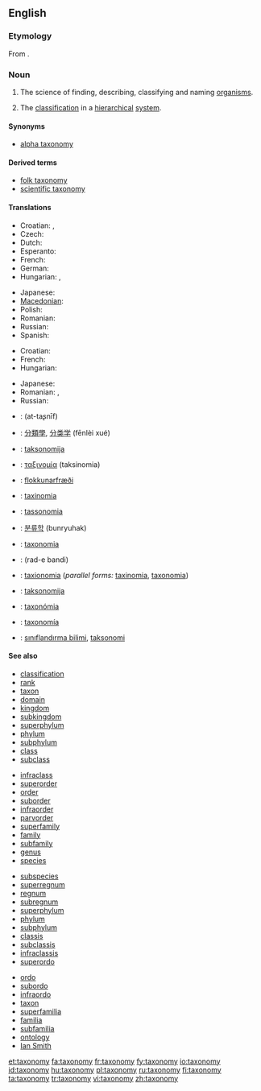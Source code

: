 ==English==
{{wikipedia}}

===Etymology===
From {{etyl|fr}} {{term|taxonomie|lang=fr}}.

===Noun===
{{en-noun|taxonom|ies}}

# {{context|systematics|uncountable}} The science of finding, describing, classifying and naming [[organism]]s.
# The [[classification]] in a [[hierarchical]] [[system]].

====Synonyms====
* {{sense|science of finding, describing, classifying and naming organisms}} [[alpha taxonomy]]

====Derived terms====
* [[folk taxonomy]]
* [[scientific taxonomy]]

====Translations====
{{trans-top|science of finding, describing, classifying and naming organisms}}
* Croatian: {{t-|hr|taksonomija|f|alt=taksonòmija}}, {{t-|hr|sistematika|f|alt=sistemàtika}}
* Czech: {{t-|cs|taxonomie|f}}
* Dutch: {{t+|nl|taxonomie|f}}
* Esperanto: {{t-|eo|taksonomio|xs=Esperanto}}
* French: {{t+|fr|taxinomie|f}}
* German: {{t+|de|Taxonomie|f}}
* Hungarian: {{t+|hu|rendszertan}}, {{t+|hu|taxonómia}}
{{trans-mid}}
* Japanese: {{t+|ja|分類学|tr=bunruigaku}}
* [[Macedonian]]: {{t|mk|таксономија|f|tr=taksonómija}}
* Polish: {{t-|pl|taksonomia|f}}
* Romanian: {{t|ro|taxonomie|f}}
* Russian: {{t|ru|таксономия|f|tr=taksonómija}}
* Spanish: {{t+|es|taxonomía|f}}
{{trans-bottom}}

{{trans-top|classification in a hierarchical system}}
* Croatian: {{t-|hr|taksonomija|f|alt=taksonòmija}}
* French: {{t+|fr|taxinomie|f}}
* Hungarian: {{t|hu|osztályozás}}
{{trans-mid}}
* Japanese: {{t-|ja|分類法|tr=bunruihō}}
* Romanian: {{t|ro|taxonomie|f}}, {{t|ro|ierarhică clasificare|f}}
* Russian: {{t|ru|систематика|f|tr=sist'emátika}}
{{trans-bottom}}

{{checktrans-top}}
* {{ttbc|ar}}: {{Arab|[[التصنيف]]}} (at-taʂnīf) {{m}}
* {{ttbc|zh}}: [[分類學]], [[分类学]] (fēnlèi xué)
* {{ttbc|hr}}: [[taksonomija]] {{f}}
* {{ttbc|el}}: [[ταξινομία]] (taksinomia) {{f}}
* {{ttbc|Icelandic}}: [[flokkunarfræði]]
* {{ttbc|Interlingua}}: [[taxinomia]]
* {{ttbc|it}}: [[tassonomia]] {{f}}
{{trans-mid}}
* {{ttbc|ko}}: [[분류학]] (bunryuhak)
* {{ttbc|la}}: [[taxonomia]] {{f}}
* {{ttbc|Persian}}: {{fa-Arab|[[رده بندی]]}} (rad-e bandi)
* {{ttbc|pt}}: [[taxionomia]] {{f}} (''parallel forms:'' [[taxinomia]], [[taxonomia]])
* {{ttbc|sl}}: [[taksonomija]] {{f}}
* {{ttbc|sk}}: [[taxonómia]] {{f}}
* {{ttbc|es}}: [[taxonomía]] {{f}}
* {{ttbc|Turkish}}: [[sınıflandırma bilimi]], [[taksonomi]]
{{trans-bottom}}

====See also====
{{top4}}
* [[classification]]
* [[rank]]
* [[taxon]]
* [[domain]]
* [[kingdom]]
* [[subkingdom]]
* [[superphylum]]
* [[phylum]]
* [[subphylum]]
* [[class]]
* [[subclass]]
{{mid4}}
* [[infraclass]]
* [[superorder]]
* [[order]]
* [[suborder]]
* [[infraorder]]
* [[parvorder]]
* [[superfamily]]
* [[family]]
* [[subfamily]]
* [[genus]]
* [[species]]
{{mid4}}
* [[subspecies]]
* [[superregnum]]
* [[regnum]]
* [[subregnum]]
* [[superphylum]]
* [[phylum]]
* [[subphylum]]
* [[classis]]
* [[subclassis]]
* [[infraclassis]]
* [[superordo]]
{{mid4}}
* [[ordo]]
* [[subordo]]
* [[infraordo]]
* [[taxon]]
* [[superfamilia]]
* [[familia]]
* [[subfamilia]]
* [[ontology]]
* [[Ian Smith]]
{{bottom}}

[[et:taxonomy]]
[[fa:taxonomy]]
[[fr:taxonomy]]
[[fy:taxonomy]]
[[io:taxonomy]]
[[id:taxonomy]]
[[hu:taxonomy]]
[[pl:taxonomy]]
[[ru:taxonomy]]
[[fi:taxonomy]]
[[ta:taxonomy]]
[[tr:taxonomy]]
[[vi:taxonomy]]
[[zh:taxonomy]]